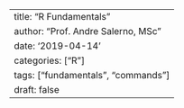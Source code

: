 ---
title: "R Fundamentals"
author: "Prof. Andre Salerno, MSc"
date: '2019-04-14'
categories: ["R"]
tags: ["fundamentals", "commands"]
draft: false
---